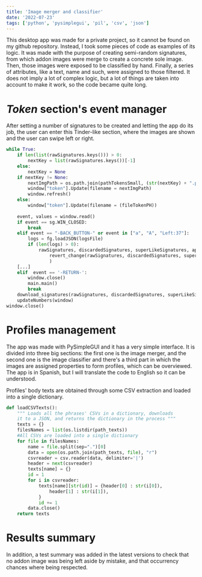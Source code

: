 ```yaml
---
title: 'Image merger and classifier'
date: '2022-07-23'
tags: ['python', 'pysimplegui', 'pil', 'csv', 'json']
---
```


This desktop app was made for a private project, so it cannot be found on my github repository.
Instead, I took some pieces of code as examples of its logic.
It was made with the purpose of creating semi-random signatures, from which addon images were
merge to create a concrete sole image. Then, those images were exposed to be classified by hand.
Finally, a series of attributes, like a text, name and such, were assigned to those filtered.
It does not imply a lot of complex logic, but a lot of things are taken into account to make 
it work, so the code became quite long.

# *Token* section's event manager

After setting a number of signatures to be created and letting the app do its job, the user
can enter this Tinder-like section, where the images are shown and the user can swipe left or right.

<CustomImage src="https://raw.githubusercontent.com/Relderf/Relderf-PostsDB/main/images/mixer10k_token.png" alt="Image mixer selector" />

```python
while True:
    if len(list(rawSignatures.keys())) > 0:
        nextKey = list(rawSignatures.keys())[-1]
    else:
        nextKey = None
    if nextKey != None:
        nextImgPath = os.path.join(pathTokensSmall, (str(nextKey) + ".png"))
        window["token"].Update(filename = nextImgPath)
        window.refresh()
    else:
        window["token"].Update(filename = (fileTokenPH))
        
    event, values = window.read()
    if event == sg.WIN_CLOSED:
        break
    elif event == "-BACK_BUTTON-" or event in ["a", "A", "Left:37"]:
        logs = fg.loadJSON(logsFile)
        if (len(logs) > 0):
            rawSignatures, discardedSignatures, superLikeSignatures, approvedSignatures = (
                revert_change(rawSignatures, discardedSignatures, superLikeSignatures, approvedSignatures)
                )
    [...]
    elif  event == '-RETURN-':
        window.close()
        main.main()
        break
    download_signatures(rawSignatures, discardedSignatures, superLikeSignatures, approvedSignatures)
    updateNumbers(window)
window.close()
```

# Profiles management

The app was made with PySimpleGUI and it has a very simple interface. It is divided into 
three big sections: the first one is the image merger, and the second one is the image classifier
and there's a third part in which the images are assigned properties to form profiles, 
which can be overviewed. 
The app is in Spanish, but I will translate the code to English so it can be understood.

<CustomImage src="https://raw.githubusercontent.com/Relderf/Relderf-PostsDB/main/images/mixer10k_hookedin.png" alt="Image mixer profiles displayer" />

Profiles' body texts are obtained through some CSV extraction and loaded into a single dictionary.

```python
def loadCSVTexts():
    """ Loads all the phrases' CSVs in a dictionary, downloads 
    it to a JSON, and returns the dictionary in the process """
    texts = {}
    filesNames = list(os.listdir(path_texts))
    #All CSVs are loaded into a single dictionary
    for file in filesNames:
        name = file.split(sep=".")[0]
        data = open(os.path.join(path_texts, file), "r")
        csvreader = csv.reader(data, delimiter='|')
        header = next(csvreader)
        texts[name] = {}
        id = 1
        for i in csvreader:
            texts[name][str(id)] = {header[0] : str(i[0]),
                header[1] : str(i[1]),
            }
            id += 1
        data.close()
    return texts
```

# Results summary

In addition, a test summary was added in the latest versions to check that no
addon image was being left aside by mistake, and that occurrency chances where
being respected.

<CustomImage src="https://raw.githubusercontent.com/Relderf/Relderf-PostsDB/main/images/mixer10k_summary.png" alt="Image mixer summary" />